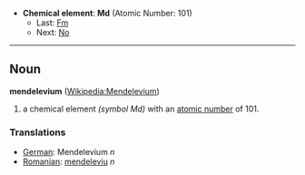 *'''Chemical element''': '''Md''' (Atomic Number: 101)
**Last: [[Fermium|Fm]]
**Next: [[Nobelium|No]]
----
== Noun ==
'''mendelevium''' ([[en:Mendelevium|Wikipedia:Mendelevium]])

# a chemical element ''(symbol Md)'' with an [[atomic number]] of 101.

===Translations===
*[[German]]: Mendelevium ''n''
*[[Romanian]]: [[mendeleviu]] ''n''